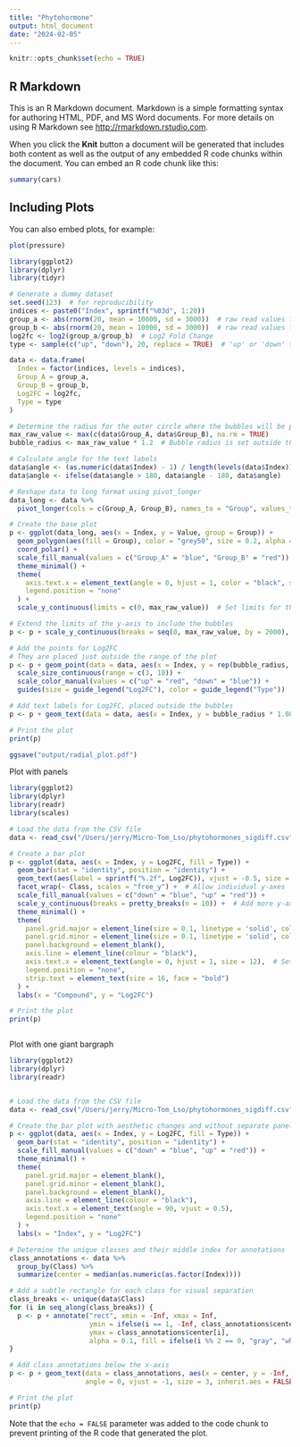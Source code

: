 ```yaml
---
title: "Phytohormone"
output: html_document
date: "2024-02-05"
---
```


```r
knitr::opts_chunk$set(echo = TRUE)
```

## R Markdown

This is an R Markdown document. Markdown is a simple formatting syntax for authoring HTML, PDF, and MS Word documents. For more details on using R Markdown see <http://rmarkdown.rstudio.com>.

When you click the **Knit** button a document will be generated that includes both content as well as the output of any embedded R code chunks within the document. You can embed an R code chunk like this:

```r
summary(cars)
```

## Including Plots

You can also embed plots, for example:

```r
plot(pressure)
```

```r
library(ggplot2)
library(dplyr)
library(tidyr)

# Generate a dummy dataset
set.seed(123)  # for reproducibility
indices <- paste0("Index", sprintf("%03d", 1:20))
group_a <- abs(rnorm(20, mean = 10000, sd = 3000))  # raw read values for Group A
group_b <- abs(rnorm(20, mean = 10000, sd = 3000))  # raw read values for Group B
log2fc <- log2(group_a/group_b)  # Log2 Fold Change
type <- sample(c("up", "down"), 20, replace = TRUE)  # 'up' or 'down' type

data <- data.frame(
  Index = factor(indices, levels = indices),
  Group_A = group_a,
  Group_B = group_b,
  Log2FC = log2fc,
  Type = type
)

# Determine the radius for the outer circle where the bubbles will be placed
max_raw_value <- max(c(data$Group_A, data$Group_B), na.rm = TRUE)
bubble_radius <- max_raw_value * 1.2  # Bubble radius is set outside the radial plot

# Calculate angle for the text labels
data$angle <- (as.numeric(data$Index) - 1) / length(levels(data$Index)) * 360
data$angle <- ifelse(data$angle > 180, data$angle - 180, data$angle)

# Reshape data to long format using pivot_longer
data_long <- data %>%
  pivot_longer(cols = c(Group_A, Group_B), names_to = "Group", values_to = "Value")

# Create the base plot
p <- ggplot(data_long, aes(x = Index, y = Value, group = Group)) +
  geom_polygon(aes(fill = Group), color = "grey50", size = 0.2, alpha = 0.5) +
  coord_polar() +
  scale_fill_manual(values = c("Group_A" = "blue", "Group_B" = "red")) +
  theme_minimal() +
  theme(
    axis.text.x = element_text(angle = 0, hjust = 1, color = "black", size = 5),
    legend.position = "none"
  ) +
  scale_y_continuous(limits = c(0, max_raw_value))  # Set limits for the radial plot

# Extend the limits of the y-axis to include the bubbles
p <- p + scale_y_continuous(breaks = seq(0, max_raw_value, by = 2000), limits = c(0, bubble_radius * 1.1))

# Add the points for Log2FC
# They are placed just outside the range of the plot
p <- p + geom_point(data = data, aes(x = Index, y = rep(bubble_radius, nrow(data)), size = abs(Log2FC), color = Type), alpha = 0.7, inherit.aes = FALSE) +
  scale_size_continuous(range = c(3, 10)) +
  scale_color_manual(values = c("up" = "red", "down" = "blue")) +
  guides(size = guide_legend("Log2FC"), color = guide_legend("Type"))

# Add text labels for Log2FC, placed outside the bubbles
p <- p + geom_text(data = data, aes(x = Index, y = bubble_radius * 1.08, label = sprintf("%.2f", Log2FC), angle = -angle), vjust = 0.5, color = "black", size = 2.5, inherit.aes = FALSE)

# Print the plot
print(p)

ggsave("output/radial_plot.pdf")

```


Plot with panels
```r
library(ggplot2)
library(dplyr)
library(readr)
library(scales)

# Load the data from the CSV file
data <- read_csv("/Users/jerry/Micro-Tom_Lso/phytohormones_sigdiff.csv")  # Replace with the actual path to your CSV file

# Create a bar plot
p <- ggplot(data, aes(x = Index, y = Log2FC, fill = Type)) +
  geom_bar(stat = "identity", position = "identity") +
  geom_text(aes(label = sprintf("%.2f", Log2FC)), vjust = -0.5, size = 3.5, angle = 0, color = "black") +
  facet_wrap(~ Class, scales = "free_y") +  # Allow individual y-axes
  scale_fill_manual(values = c("down" = "blue", "up" = "red")) +
  scale_y_continuous(breaks = pretty_breaks(n = 10)) +  # Add more y-axis ticks
  theme_minimal() +
  theme(
    panel.grid.major = element_line(size = 0.1, linetype = 'solid', color = "grey80"),  # Subtle major grid lines
    panel.grid.minor = element_line(size = 0.1, linetype = 'solid', color = "grey90"),  # Subtle minor grid lines
    panel.background = element_blank(),
    axis.line = element_line(colour = "black"),
    axis.text.x = element_text(angle = 0, hjust = 1, size = 12),  # Set index text horizontal
    legend.position = "none",
    strip.text = element_text(size = 16, face = "bold")
  ) +
  labs(x = "Compound", y = "Log2FC")

# Print the plot
print(p)



```

Plot with one giant bargraph
```r
library(ggplot2)
library(dplyr)
library(readr)


# Load the data from the CSV file
data <- read_csv("/Users/jerry/Micro-Tom_Lso/phytohormones_sigdiff.csv")  # Replace with the actual path to your CSV file

# Create the bar plot with aesthetic changes and without separate panels
p <- ggplot(data, aes(x = Index, y = Log2FC, fill = Type)) +
  geom_bar(stat = "identity", position = "identity") +
  scale_fill_manual(values = c("down" = "blue", "up" = "red")) +
  theme_minimal() +
  theme(
    panel.grid.major = element_blank(),
    panel.grid.minor = element_blank(),
    panel.background = element_blank(),
    axis.line = element_line(colour = "black"),
    axis.text.x = element_text(angle = 90, vjust = 0.5),
    legend.position = "none"
  ) +
  labs(x = "Index", y = "Log2FC")

# Determine the unique classes and their middle index for annotations
class_annotations <- data %>%
  group_by(Class) %>%
  summarize(center = median(as.numeric(as.factor(Index))))

# Add a subtle rectangle for each class for visual separation
class_breaks <- unique(data$Class)
for (i in seq_along(class_breaks)) {
  p <- p + annotate("rect", xmin = -Inf, xmax = Inf, 
                    ymin = ifelse(i == 1, -Inf, class_annotations$center[i-1]), 
                    ymax = class_annotations$center[i], 
                    alpha = 0.1, fill = ifelse(i %% 2 == 0, "gray", "white"))
}

# Add class annotations below the x-axis
p <- p + geom_text(data = class_annotations, aes(x = center, y = -Inf, label = Class), 
                   angle = 0, vjust = -1, size = 3, inherit.aes = FALSE)

# Print the plot
print(p)

```

Note that the `echo = FALSE` parameter was added to the code chunk to prevent printing of the R code that generated the plot.
